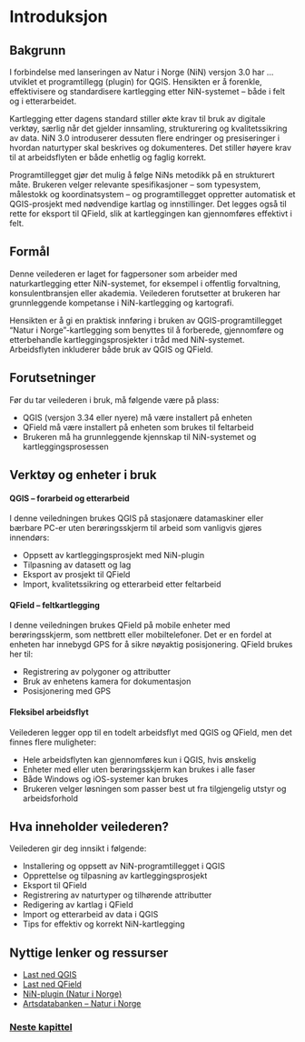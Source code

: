 # Introduksjon

## Bakgrunn

I forbindelse med lanseringen av Natur i Norge (NiN) versjon 3.0 har ... utviklet et programtillegg (plugin) for QGIS. Hensikten er å forenkle, effektivisere og standardisere kartlegging etter NiN-systemet -- både i felt og i etterarbeidet.

Kartlegging etter dagens standard stiller økte krav til bruk av digitale verktøy, særlig når det gjelder innsamling, strukturering og kvalitetssikring av data. NiN 3.0 introduserer dessuten flere endringer og presiseringer i hvordan naturtyper skal beskrives og dokumenteres. Det stiller høyere krav til at arbeidsflyten er både enhetlig og faglig korrekt.

Programtillegget gjør det mulig å følge NiNs metodikk på en strukturert måte. Brukeren velger relevante spesifikasjoner -- som typesystem, målestokk og koordinatsystem -- og programtillegget oppretter automatisk et QGIS-prosjekt med nødvendige kartlag og innstillinger. Det legges også til rette for eksport til QField, slik at kartleggingen kan gjennomføres effektivt i felt.

## Formål

Denne veilederen er laget for fagpersoner som arbeider med naturkartlegging etter NiN-systemet, for eksempel i offentlig forvaltning, konsulentbransjen eller akademia. Veilederen forutsetter at brukeren har grunnleggende kompetanse i NiN-kartlegging og kartografi.

Hensikten er å gi en praktisk innføring i bruken av QGIS-programtillegget "Natur i Norge"-kartlegging som benyttes til å forberede, gjennomføre og etterbehandle kartleggingsprosjekter i tråd med NiN-systemet. Arbeidsflyten inkluderer både bruk av QGIS og QField.

## Forutsetninger

Før du tar veilederen i bruk, må følgende være på plass:

-   QGIS (versjon 3.34 eller nyere) må være installert på enheten
-   QField må være installert på enheten som brukes til feltarbeid
-   Brukeren må ha grunnleggende kjennskap til NiN-systemet og kartleggingsprosessen

## Verktøy og enheter i bruk

#### QGIS -- forarbeid og etterarbeid {.unnumbered}

I denne veiledningen brukes QGIS på stasjonære datamaskiner eller bærbare PC-er uten berøringsskjerm til arbeid som vanligvis gjøres innendørs:

-   Oppsett av kartleggingsprosjekt med NiN-plugin
-   Tilpasning av datasett og lag
-   Eksport av prosjekt til QField
-   Import, kvalitetssikring og etterarbeid etter feltarbeid

#### QField -- feltkartlegging {.unnumbered}

I denne veiledningen brukes QField på mobile enheter med berøringsskjerm, som nettbrett eller mobiltelefoner. Det er en fordel at enheten har innebygd GPS for å sikre nøyaktig posisjonering. QField brukes her til:

-   Registrering av polygoner og attributter
-   Bruk av enhetens kamera for dokumentasjon
-   Posisjonering med GPS

#### Fleksibel arbeidsflyt {.unnumbered}

Veilederen legger opp til en todelt arbeidsflyt med QGIS og QField, men det finnes flere muligheter:

-   Hele arbeidsflyten kan gjennomføres kun i QGIS, hvis ønskelig
-   Enheter med eller uten berøringsskjerm kan brukes i alle faser
-   Både Windows og iOS-systemer kan brukes 
-   Brukeren velger løsningen som passer best ut fra tilgjengelig utstyr og arbeidsforhold

## Hva inneholder veilederen?

Veilederen gir deg innsikt i følgende:

-   Installering og oppsett av NiN-programtillegget i QGIS
-   Opprettelse og tilpasning av kartleggingsprosjekt
-   Eksport til QField
-   Registrering av naturtyper og tilhørende attributter
-   Redigering av kartlag i QField
-   Import og etterarbeid av data i QGIS
-   Tips for effektiv og korrekt NiN-kartlegging

## Nyttige lenker og ressurser

-   [Last ned QGIS](https://qgis.org)
-   [Last ned QField](https://qfield.org)
-   [NiN-plugin (Natur i Norge)](https://github.com/Artsdatabanken/nin-innsyn)
-   [Artsdatabanken -- Natur i Norge](https://www.artsdatabanken.no/Pages/135548)

### [Neste kapittel](chapter_2_equipment.Rmd) {.unnumbered}
